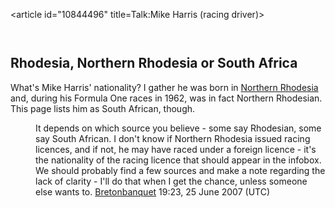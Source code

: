 <article id="10844496" title=Talk:Mike Harris (racing driver)>
	<talkpage id="10844496" title="Talk:Mike Harris (racing driver)">
{{WikiProject Biography
|living=yes
|class=Stub
|auto=yes
|sports-work-group=yes
|listas=Harris, Mike
}}
{{WikiProject Formula One|importance=low|class=stub}}
== Rhodesia, Northern Rhodesia or South Africa ==

What's Mike Harris' nationality? I gather he was born in [[Northern Rhodesia]] and, during his Formula One races in 1962, was in fact Northern Rhodesian. This page lists him as South African, though.

:It depends on which source you believe - some say Rhodesian, some say South African. I don't know if Northern Rhodesia issued racing licences, and if not, he may have raced under a foreign licence - it's the nationality of the racing licence that should appear in the infobox. We should probably find a few sources and make a note regarding the lack of clarity - I'll do that when I get the chance, unless someone else wants to. [[User:Bretonbanquet|Bretonbanquet]] 19:23, 25 June 2007 (UTC)
	</talkpage>
</article>